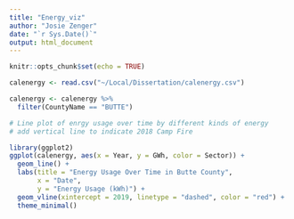 ```yaml
---
title: "Energy_viz"
author: "Josie Zenger"
date: "`r Sys.Date()`"
output: html_document
---
```


```r
knitr::opts_chunk$set(echo = TRUE)
```

```r

calenergy <- read.csv("~/Local/Dissertation/calenergy.csv")

calenergy <- calenergy %>%
  filter(CountyName == "BUTTE")

# Line plot of enrgy usage over time by different kinds of energy 
# add vertical line to indicate 2018 Camp Fire

library(ggplot2)
ggplot(calenergy, aes(x = Year, y = GWh, color = Sector)) +
  geom_line() +
  labs(title = "Energy Usage Over Time in Butte County",
       x = "Date",
       y = "Energy Usage (kWh)") +
  geom_vline(xintercept = 2019, linetype = "dashed", color = "red") +
  theme_minimal()


```